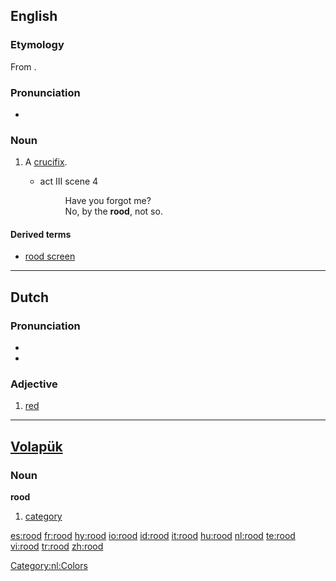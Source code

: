 ==English==

===Etymology===
From {{OE.}} {{term|rod|rōd|lang=ang}}.

===Pronunciation===
* {{IPA|/ru:d/}}

===Noun===
{{en-noun}}

# {{archaic}} A [[crucifix]].
#* {{RQ:Shakespeare Hamlet}} act III scene 4
#*:Have you forgot me?
#*:No, by the '''rood''', not so.

====Derived terms====
*[[rood screen]]

----

==Dutch==

===Pronunciation===
*{{audio|Nl-rood.ogg|audio}}
* {{IPA|/rot/}}

===Adjective===
{{nl-adj|infl=rode|roder}}

# [[red]]

[[Category:nl:Colors]]

----

== [[Volapük]] ==

=== Noun ===
'''rood'''

# [[category]]

[[es:rood]]
[[fr:rood]]
[[hy:rood]]
[[io:rood]]
[[id:rood]]
[[it:rood]]
[[hu:rood]]
[[nl:rood]]
[[te:rood]]
[[vi:rood]]
[[tr:rood]]
[[zh:rood]]